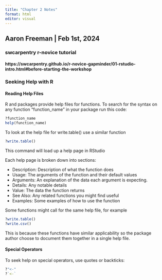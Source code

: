 ```yaml
---
title: "Chapter 2 Notes"
format: html
editor: visual
---
```


## Aaron Freeman \| Feb 1st, 2024

### swcarpentry r-novice tutorial

#### https://swcarpentry.github.io/r-novice-gapminder/01-rstudio-intro.html#before-starting-the-workshop

### Seeking Help with R

#### Reading Help Files

R and packages provide help files for functions. To search for the syntax on any function "function_name" in your package run this code:

```r
?function_name
help(function_name)
```

To look at the help file for write.table() use a similar function

```r
?write.table()
```

This command will load up a help page in RStudio

Each help page is broken down into sections:

  * Description: Description of what the function does
  * Usage: The arguments of the function and their default values
  * Arguments: An explanation of the data each argument is expecting.
  * Details: Any notable details
  * Value: The data the function returns
  * See Also: Any related functions you might find useful
  * Examples: Some examples of how to use the function
  
Some functions might call for the same help file, for example 

```r
?write.table()
?write.csv()
```

This is because these functions have similar applicability so the package author choose to document them together in a single help file.

#### Special Operators

To seek help on special operators, use quotes or backticks:

```r
?"<-"
?`<-`
```

